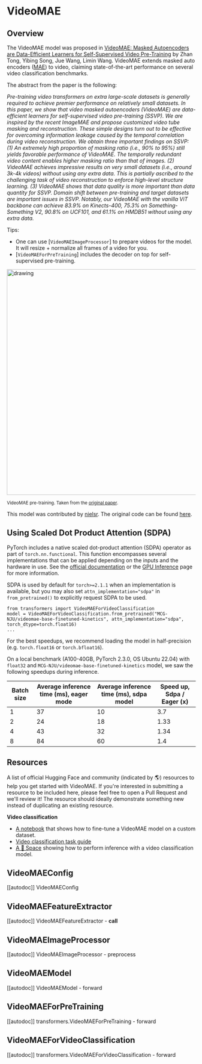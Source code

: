 <!--Copyright 2022 The HuggingFace Team. All rights reserved.

Licensed under the Apache License, Version 2.0 (the "License"); you may not use this file except in compliance with
the License. You may obtain a copy of the License at

http://www.apache.org/licenses/LICENSE-2.0

Unless required by applicable law or agreed to in writing, software distributed under the License is distributed on
an "AS IS" BASIS, WITHOUT WARRANTIES OR CONDITIONS OF ANY KIND, either express or implied. See the License for the
specific language governing permissions and limitations under the License.
-->

# VideoMAE

## Overview

The VideoMAE model was proposed in [VideoMAE: Masked Autoencoders are Data-Efficient Learners for Self-Supervised Video Pre-Training](https://arxiv.org/abs/2203.12602) by Zhan Tong, Yibing Song, Jue Wang, Limin Wang.
VideoMAE extends masked auto encoders ([MAE](vit_mae)) to video, claiming state-of-the-art performance on several video classification benchmarks.

The abstract from the paper is the following:

*Pre-training video transformers on extra large-scale datasets is generally required to achieve premier performance on relatively small datasets. In this paper, we show that video masked autoencoders (VideoMAE) are data-efficient learners for self-supervised video pre-training (SSVP). We are inspired by the recent ImageMAE and propose customized video tube masking and reconstruction. These simple designs turn out to be effective for overcoming information leakage caused by the temporal correlation during video reconstruction. We obtain three important findings on SSVP: (1) An extremely high proportion of masking ratio (i.e., 90% to 95%) still yields favorable performance of VideoMAE. The temporally redundant video content enables higher masking ratio than that of images. (2) VideoMAE achieves impressive results on very small datasets (i.e., around 3k-4k videos) without using any extra data. This is partially ascribed to the challenging task of video reconstruction to enforce high-level structure learning. (3) VideoMAE shows that data quality is more important than data quantity for SSVP. Domain shift between pre-training and target datasets are important issues in SSVP. Notably, our VideoMAE with the vanilla ViT backbone can achieve 83.9% on Kinects-400, 75.3% on Something-Something V2, 90.8% on UCF101, and 61.1% on HMDB51 without using any extra data.*

Tips:

- One can use [`VideoMAEImageProcessor`] to prepare videos for the model. It will resize + normalize all frames of a video for you.
- [`VideoMAEForPreTraining`] includes the decoder on top for self-supervised pre-training.

<img src="https://huggingface.co/datasets/huggingface/documentation-images/resolve/main/transformers/model_doc/videomae_architecture.jpeg"
alt="drawing" width="600"/>

<small> VideoMAE pre-training. Taken from the <a href="https://arxiv.org/abs/2203.12602">original paper</a>. </small>

This model was contributed by [nielsr](https://huggingface.co/nielsr).
The original code can be found [here](https://github.com/MCG-NJU/VideoMAE).

## Using Scaled Dot Product Attention (SDPA)

PyTorch includes a native scaled dot-product attention (SDPA) operator as part of `torch.nn.functional`. This function 
encompasses several implementations that can be applied depending on the inputs and the hardware in use. See the 
[official documentation](https://pytorch.org/docs/stable/generated/torch.nn.functional.scaled_dot_product_attention.html) 
or the [GPU Inference](https://huggingface.co/docs/transformers/main/en/perf_infer_gpu_one#pytorch-scaled-dot-product-attention)
page for more information.

SDPA is used by default for `torch>=2.1.1` when an implementation is available, but you may also set 
`attn_implementation="sdpa"` in `from_pretrained()` to explicitly request SDPA to be used.

```
from transformers import VideoMAEForVideoClassification
model = VideoMAEForVideoClassification.from_pretrained("MCG-NJU/videomae-base-finetuned-kinetics", attn_implementation="sdpa", torch_dtype=torch.float16)
...
```

For the best speedups, we recommend loading the model in half-precision (e.g. `torch.float16` or `torch.bfloat16`).

On a local benchmark (A100-40GB, PyTorch 2.3.0, OS Ubuntu 22.04) with `float32` and `MCG-NJU/videomae-base-finetuned-kinetics` model, we saw the following speedups during inference.

|   Batch size |   Average inference time (ms), eager mode |   Average inference time (ms), sdpa model |   Speed up, Sdpa / Eager (x) |
|--------------|-------------------------------------------|-------------------------------------------|------------------------------|
|            1 |                                        37 |                                        10 |                      3.7  |
|            2 |                                        24 |                                        18 |                      1.33 |
|            4 |                                        43 |                                        32 |                      1.34 |
|            8 |                                        84 |                                        60 |                      1.4  |

## Resources

A list of official Hugging Face and community (indicated by 🌎) resources to help you get started with VideoMAE. If
you're interested in submitting a resource to be included here, please feel free to open a Pull Request and we'll
review it! The resource should ideally demonstrate something new instead of duplicating an existing resource.

**Video classification**
- [A notebook](https://github.com/huggingface/notebooks/blob/main/examples/video_classification.ipynb) that shows how
to fine-tune a VideoMAE model on a custom dataset.
- [Video classification task guide](../tasks/video-classification)
- [A 🤗 Space](https://huggingface.co/spaces/sayakpaul/video-classification-ucf101-subset) showing how to perform inference with a video classification model.


## VideoMAEConfig

[[autodoc]] VideoMAEConfig

## VideoMAEFeatureExtractor

[[autodoc]] VideoMAEFeatureExtractor
    - __call__

## VideoMAEImageProcessor

[[autodoc]] VideoMAEImageProcessor
    - preprocess

## VideoMAEModel

[[autodoc]] VideoMAEModel
    - forward

## VideoMAEForPreTraining

[[autodoc]] transformers.VideoMAEForPreTraining
    - forward

## VideoMAEForVideoClassification

[[autodoc]] transformers.VideoMAEForVideoClassification
    - forward
